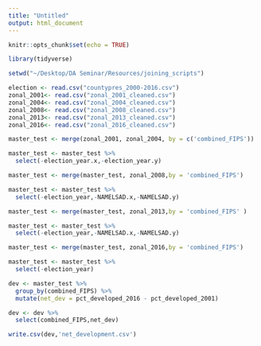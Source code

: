 ```yaml
---
title: "Untitled"
output: html_document
---
```


```r
knitr::opts_chunk$set(echo = TRUE)
```

```r
library(tidyverse)
```


```r
setwd("~/Desktop/DA Seminar/Resources/joining_scripts")

election <- read.csv("countypres_2000-2016.csv")
zonal_2001<- read.csv("zonal_2001_cleaned.csv")
zonal_2004<- read.csv("zonal_2004_cleaned.csv")
zonal_2008<- read.csv("zonal_2008_cleaned.csv")
zonal_2013<- read.csv("zonal_2013_cleaned.csv")
zonal_2016<- read.csv("zonal_2016_cleaned.csv")
```

```r
master_test <- merge(zonal_2001, zonal_2004, by = c('combined_FIPS'))

```

```r
master_test <- master_test %>%
  select(-election_year.x,-election_year.y)
```

```r
master_test <- merge(master_test, zonal_2008,by = 'combined_FIPS')

```


```r
master_test <- master_test %>%
  select(-election_year,-NAMELSAD.x,-NAMELSAD.y)
```

```r
master_test <- merge(master_test, zonal_2013,by = 'combined_FIPS' )
```

```r
master_test <- master_test %>%
  select(-election_year,-NAMELSAD.x,-NAMELSAD.y)
```

```r
master_test <- merge(master_test, zonal_2016,by = 'combined_FIPS')
```

```r
master_test <- master_test %>%
  select(-election_year)

```


```r
dev <- master_test %>%
  group_by(combined_FIPS) %>%
  mutate(net_dev = pct_developed_2016 - pct_developed_2001)
```

```r
dev <- dev %>%
  select(combined_FIPS,net_dev)
```

```r
write.csv(dev,'net_development.csv')
```



